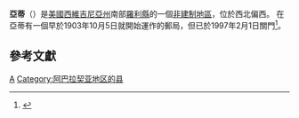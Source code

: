 {{Infobox settlement
|official_name = Artie, West Virginia<br />亞蒂 (西維吉尼亞州)
|settlement_type = [[非建制地區|非建制地區]] 
|nickname = 
|motto =

<!-- Images -->
|image_skyline = 
|imagesize = 
|image_caption = 
|image_flag = 
|image_seal =

<!-- Maps -->
|image_map = 
|mapsize = 
|map_caption = 
|image_map1 = 
|mapsize1 = 
|map_caption1 = 
|pushpin_map = West Virginia

<!-- Location -->
|coordinates_region = US-WV
|subdivision_type = [[世界政區索引|國]]
|subdivision_name = [[美國|美國]]
|subdivision_type1 = [[美國行政區劃|州]]
|subdivision_name1 = [[西維吉尼亞州|西維吉尼亞州]]
|subdivision_type2 = [[西弗吉尼亚州行政区划|縣]]
|subdivision_name2 = [[羅利縣_(西維吉尼亞州)|羅利縣 (西維吉尼亞州)]]

<!-- Government -->
|government_footnotes = 
|government_type = 無
|leader_title = 
|leader_name = 
|leader_title1 = 
|leader_name1 = 
|established_title = 
|established_date =

<!-- Area -->
|unit_pref  =  
|area_footnotes = 
|area_magnitude = 
|area_total_km2 = 
|area_land_km2 = 
|area_water_km2 = 
|area_total_sq_mi = 
|area_land_sq_mi = 
|area_water_sq_mi =

<!-- Population -->
|population_as_of = 
|population_footnotes = 
|population_total = 
|population_density_km2 = 
|population_density_sq_mi =

<!-- General information -->
|timezone = [[北美东部时区|北美东部时区]] (EST)
|utc_offset = -5
|timezone_DST = EDT
|utc_offset_DST = -4
|elevation_footnotes = 
|elevation_m = 
|elevation_ft = 1348
|latd = 37 |
latm = 55 |
lats = 57 |
latNS = N |
longd = 81 |
longm = 21 |
longs = 34 |
longEW = W |
coordinates_display=%

<!-- Area/postal codes & others -->
|postal_code_type = [[ZIP_code|ZIP code]]
|postal_code = 25008<ref name="GR7">{{cite web |url=http://tools.usps.com/go/ZipLookupAction!input.action |title=USPS - Look Up a ZIP Code |accessdate=2012-02-15 |author=[[美國郵政署|United States Postal Service]] |year=2012 |archive-date=2012-02-14 |archive-url=https://web.archive.org/web/20120214204322/https://tools.usps.com/go/ZipLookupAction!input.action |dead-url=no }}</ref>
|area_code = {{link-en|电话地区号304 & 681|Area codes 304 and 681|304 & 681}}
|blank_name = [[Geographic_Names_Information_System|GNIS]] feature ID
|blank_info = 1553754<ref>{{gnis|1553754}}</ref>
|blank1_name =
|blank1_info = 
|website = 
|footnotes = 
}}

'''亞蒂'''（{{lang-en|Artie}}）是[[美國|美國]][[西維吉尼亞州|西維吉尼亞州]]南部[[羅利縣_(西維吉尼亞州)|羅利縣]]的一個[[非建制地區|非建制地區]]，位於{{link-en|帕克斯 (西弗吉尼亚州)|Pax, West Virginia|帕克斯}}西北偏西{{convert|5.5|mi|km}}。
在亞蒂有一個早於1903年10月5日就開始運作的郵局，但已於1997年2月1日關門<ref>{{cite web|title=Postmaster Finder - Post Offices by ZIP Code|url=http://webpmt.usps.gov/pmt008.cfm|publisher=[[美國郵政署|United States Postal Service]]|accessdate=2011-09-26|archive-date=2019-04-28|archive-url=https://web.archive.org/web/20190428153255/https://webpmt.usps.gov/pmt008.cfm|dead-url=no}}</ref>。

==參考文獻==
{{reflist}}

{{WestVirginia-stub}}

[[Category:西弗吉尼亚州行政区划|A]]
[[Category:阿巴拉契亚地区的县|Category:阿巴拉契亚地区的县]]